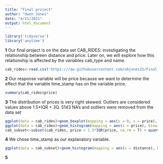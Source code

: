```yaml
---
title: "Final project"
author: "Owen Jones"
date: "4/21/2021"
output: html_document
---
```

```r
library('tidyverse')
library('anytime')
```

**1**
Our final project is on the data set CAB_RIDES: investigating the relationship between distance and price. Later on, we will explore how this relationship is affected by the variables cab_type and name. 

```r
cab_rides<-read.csv('https://raw.githubusercontent.com/objones25/Final_Project_QTM_150/master/CAB_RIDES.csv')
```

**2**
Our response variable will be price because we want to determine the effect that the variable time_stamp has on the variable price.

```r
summary(cab_rides$price)
```
**3**
The distribution of prices is very right skewed. Outliers are considered values above 1.5*IQR + 3Q. 5143 NA's and outliers were removed from the data set 
```r
ggplot(data = cab_rides)+geom_boxplot(mapping = aes(y = 0, x = price), outlier.shape = NA, na.rm = T)
ggplot(data = cab_rides)+geom_histogram(mapping = aes(x = price), binwidth = 1, na.rm = T)
cab_subset<-subset(cab_rides, price < 1.5*IQR(price, na.rm = T) + quantile(price, 0.75, na.rm = T))
```

**4**
We chose time_stamp as our explanatory variable.
```r
ggplot(data = cab_subset)+geom_histogram(mapping = aes(x = distance), binwidth = 0.01, na.rm = T)
```

**5**
